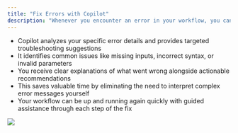 ```yaml
---
title: "Fix Errors with Copilot"
description: "Whenever you encounter an error in your workflow, you can click the `Fix with Copilot` button to get immediate debugging assistance:"
---
```


- Copilot analyzes your specific error details and provides targeted troubleshooting suggestions
- It identifies common issues like missing inputs, incorrect syntax, or invalid parameters
- You receive clear explanations of what went wrong alongside actionable recommendations
- This saves valuable time by eliminating the need to interpret complex error messages yourself
- Your workflow can be up and running again quickly with guided assistance through each step of the fix
<Frame>
<img src="/images/fix-error-with-copilot.png"/>
</Frame>